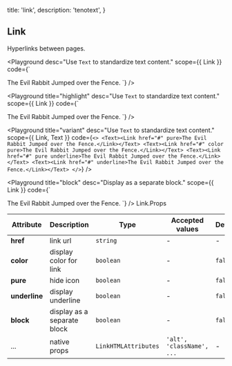 
  title: 'link',
  description: 'tenotext',
}

## Link

Hyperlinks between pages.

<Playground
  desc="Use `Text` to standardize text content."
  scope={{ Link }}
  code={`
<Link href="#">The Evil Rabbit Jumped over the Fence.</Link>
`} />

<Playground
  title="highlight"
  desc="Use `Text` to standardize text content."
  scope={{ Link }}
  code={`
<Link href="#" color>The Evil Rabbit Jumped over the Fence.</Link>
`} />

<Playground
  title="variant"
  desc="Use `Text` to standardize text content."
  scope={{ Link, Text }}
  code={`
<>
  <Text><Link href="#" pure>The Evil Rabbit Jumped over the Fence.</Link></Text>
  <Text><Link href="#" color pure>The Evil Rabbit Jumped over the Fence.</Link></Text>
  <Text><Link href="#" pure underline>The Evil Rabbit Jumped over the Fence.</Link></Text>
  <Text><Link href="#" underline>The Evil Rabbit Jumped over the Fence.</Link></Text>
</>
`} />

<Playground
  title="block"
  desc="Display as a separate block."
  scope={{ Link }}
  code={`
<Link href="#" pure block>The Evil Rabbit Jumped over the Fence.</Link>
`} />

<Attributes edit="/pages/docs/components/link.mdx">
<Attributes.Title>Link.Props</Attributes.Title>

| Attribute | Description | Type | Accepted values | Default
| ---------- | ---------- | ---- |  -------------- | ------ |
| **href** | link url | `string` | - | - |
| **color** | display color for link | `boolean` | - | `false` |
| **pure** | hide icon | `boolean` | - | `false` |
| **underline** | display underline | `boolean` | - | `false` |
| **block** | display as a separate block | `boolean` | - | `false` |
| ... | native props | `LinkHTMLAttributes` | `'alt', 'className', ...` | - |

</Attributes>

